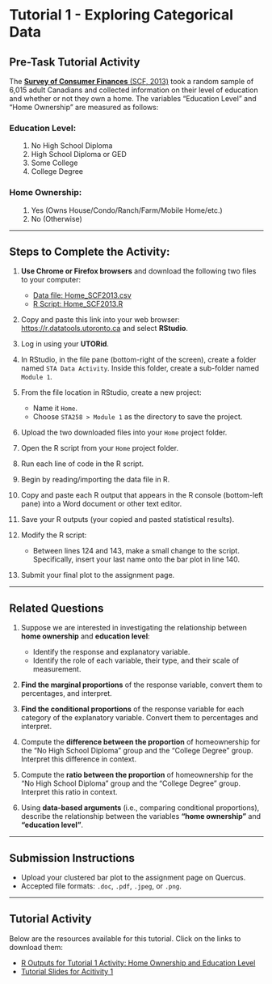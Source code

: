 # Tutorial 1 - Exploring Categorical Data

## Pre-Task Tutorial Activity

The [**Survey of Consumer Finances** (SCF, 2013)](https://www23.statcan.gc.ca/imdb/p2SV.pl?Function=getSurvey&SDDS=3502) took a random sample of 6,015 adult Canadians and collected information on their level of education and whether or not they own a home. The variables "Education Level" and "Home Ownership" are measured as follows:

### Education Level:
<ol style="margin-left: 20px;">
  <li>No High School Diploma</li>
  <li>High School Diploma or GED</li>
  <li>Some College</li>
  <li>College Degree</li>
</ol>

### Home Ownership:
<ol style="margin-left: 20px;">
  <li>Yes (Owns House/Condo/Ranch/Farm/Mobile Home/etc.)</li>
  <li>No (Otherwise)</li>
</ol>

---

## Steps to Complete the Activity:

1. **Use Chrome or Firefox browsers** and download the following two files to your computer:
   - [Data file: Home_SCF2013.csv](https://raw.githubusercontent.com/aslemand/Data-Analysis-Activities/refs/heads/main/data/tutorial_1/Home_SCF2013.csv)
   - [R Script: Home_SCF2013.R](https://raw.githubusercontent.com/aslemand/Data-Analysis-Activities/refs/heads/main/data/tutorial_1/Home_SCF2013.R)

2. Copy and paste this link into your web browser: [https://r.datatools.utoronto.ca](https://r.datatools.utoronto.ca) and select **RStudio**.

3. Log in using your **UTORid**.

4. In RStudio, in the file pane (bottom-right of the screen), create a folder named `STA Data Activity`. Inside this folder, create a sub-folder named `Module 1`.

5. From the file location in RStudio, create a new project:
   - Name it `Home`.
   - Choose `STA258 > Module 1` as the directory to save the project.

6. Upload the two downloaded files into your `Home` project folder.

7. Open the R script from your `Home` project folder.

8. Run each line of code in the R script.

9. Begin by reading/importing the data file in R.

10. Copy and paste each R output that appears in the R console (bottom-left pane) into a Word document or other text editor.

11. Save your R outputs (your copied and pasted statistical results).

12. Modify the R script:
    - Between lines 124 and 143, make a small change to the script. Specifically, insert your last name onto the bar plot in line 140.

13. Submit your final plot to the assignment page.

---

## Related Questions

1. Suppose we are interested in investigating the relationship between **home ownership** and **education level**:
   - Identify the response and explanatory variable.
   - Identify the role of each variable, their type, and their scale of measurement.

2. **Find the marginal proportions** of the response variable, convert them to percentages, and interpret.

3. **Find the conditional proportions** of the response variable for each category of the explanatory variable. Convert them to percentages and interpret.

4. Compute the **difference between the proportion** of homeownership for the "No High School Diploma" group and the "College Degree" group. Interpret this difference in context.

5. Compute the **ratio between the proportion** of homeownership for the "No High School Diploma" group and the "College Degree" group. Interpret this ratio in context.

6. Using **data-based arguments** (i.e., comparing conditional proportions), describe the relationship between the variables **"home ownership"** and **"education level"**.

---

## Submission Instructions

- Upload your clustered bar plot to the assignment page on Quercus.
- Accepted file formats: `.doc`, `.pdf`, `.jpeg`, or `.png`.

---

## Tutorial Activity

Below are the resources available for this tutorial. Click on the links to download them:

- [R Outputs for Tutorial 1 Activity: Home Ownership and Education Level](https://raw.githubusercontent.com/aslemand/Data-Analysis-Activities/main/data/tutorial_1/activity_1.pdf)
- [Tutorial Slides for Acitivity 1](https://raw.githubusercontent.com/aslemand/Data-Analysis-Activities/main/data/tutorial_1/activity_1_tutorial_slides.pdf)
